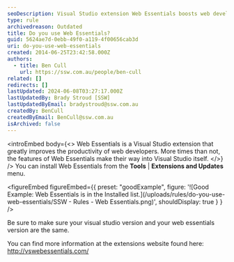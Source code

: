 ```yaml
---
seoDescription: Visual Studio extension Web Essentials boosts web development productivity and integrates its features into Visual Studio.
type: rule
archivedreason: Outdated
title: Do you use Web Essentials?
guid: 5624ae7d-0ebb-49f0-a119-4f00656cab3d
uri: do-you-use-web-essentials
created: 2014-06-25T23:42:58.000Z
authors:
  - title: Ben Cull
    url: https://ssw.com.au/people/ben-cull
related: []
redirects: []
lastUpdated: 2024-06-08T03:27:17.000Z
lastUpdatedBy: Brady Stroud [SSW]
lastUpdatedByEmail: bradystroud@ssw.com.au
createdBy: BenCull
createdByEmail: BenCull@ssw.com.au
isArchived: false
---
```


<introEmbed
  body={<>
Web Essentials is a Visual Studio extension that greatly improves the productivity of web developers. More times than not, the features of Web Essentials make their way into Visual Studio itself.
  </>}
/>
You can install Web Essentials from the **Tools** | **Extensions and Updates** menu.

<figureEmbed figureEmbed={{
  preset: "goodExample",
  figure: '![Good Example: Web Essentials is in the Installed list.](/uploads/rules/do-you-use-web-essentials/SSW - Rules - Web Essentials.png)',
  shouldDisplay: true
} } />


Be sure to make sure your visual studio version and your web essentials version are the same.

You can find more information at the extensions website found here: http://vswebessentials.com/
